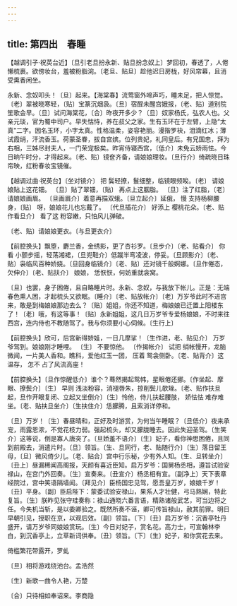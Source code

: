 ```yaml
---
---
---
```

title: 第四出　春睡
---



【越调引子·祝英台近】〔旦引老旦扮永新、贴旦扮念奴上〕梦回初，春透了，人倦懒梳裹。欲傍妆台，羞被粉脂涴。〔老旦、贴旦〕趁他迟日房栊，好风帘幕，且消受熏香闲坐。

永新、念奴叩头！〔旦〕起来。【海棠春】流莺窗外啼声巧，睡未足，把人惊觉。〔老〕翠被晓寒轻，〔贴〕宝篆沉烟袅。〔旦〕宿酲未醒宫娥报，〔老、贴〕道别院笙歌会早。〔旦〕试问海棠花，〔合〕昨夜开多少？〔旦〕奴家杨氏，弘农人也。父亲元琰，官为蜀中司户。早失怙恃，养在叔父之家。生有玉环在于左臂，上隐“太真”二字。因名玉环，小字太真。性格温柔，姿容艳丽。漫揩罗袂，泪滴红冰；薄试霞绡，汗流香玉。荷蒙圣眷，拔自宫嫔。位列贵妃，礼同皇后。有兄国忠，拜为右相，三姊尽封夫人，一门荣宠极矣。昨宵侍寝西宫，〔低介〕未免云娇雨怯。今日晌午时分，才得起来。〔老、贴〕镜奁齐备，请娘娘理妆。〔旦行介〕绮疏晓日珠帘映，红粉春妆宝镜催。



【越调过曲·祝英台】〔坐对镜介〕 把 鬓轻撩，鬟细整，临镜眼频睃。〔老〕 请娘娘贴上这花钿。 〔旦〕贴了翠钿，〔贴〕 再点上这胭脂。 〔旦〕注了红脂，〔老〕 请娘娘画眉。 〔旦画眉介〕着意再描双蛾。〔旦立起介〕延俄， 慢 支持杨柳腰身，〔贴〕 呀，娘娘花儿也忘戴了。 〔代旦插花介〕 好添上 樱桃花朵。〔老、贴作看旦介〕 看了这 粉容嫩，只怕风儿弹破。

〔老、贴〕请娘娘更衣。〔与旦更衣介〕



【前腔换头】飘堕，麝兰香，金绣影，更了杏衫罗。〔旦步介〕〔老、贴看介〕 你看 小颤步摇，轻荡湘裙，〔旦兜鞋介〕低蹴半弯凌波，停妥。〔旦顾影介〕〔老、贴〕袅临风百种娇娆。〔旦回身临镜介〕〔老、贴〕还对镜千般婀娜。〔旦作倦态，欠伸介〕〔老、贴扶介〕 娘娘， 恁恹恹，何妨重就衾窝。

〔旦〕也罢，身子困倦，且自略睡片时。永新、念奴，与我放下帐儿。正是：无端春色熏人困，才起梳头又欲眠。〔睡介〕〔老、贴放帐介〕〔老〕万岁爷此时不进宫来，敢是到梅娘娘那边去么？〔贴〕姐姐，你还不知道，梅娘娘已迁置上阳楼东了！〔老〕哦，有这等事！〔贴〕永新姐姐，这几日万岁爷专爱杨娘娘，不时来往西宫，连内侍也不教随驾了。我与你须要小心伺候。〔生行上〕



【前腔换头】欣可，后宫新得娇娃，一日几摩挲！〔生作进，老、贴见介〕 万岁爷驾到。娘娘刚才睡哩。 〔生〕 不要惊他。 〔作揭帐介〕 试把 绡帐慢开，龙脑微闻，一片美人香和。瞧科，爱他红玉一团， 压着 鸳衾侧卧。〔老、贴背介〕这温存， 怎不 占了风流高座！

【前腔换头】〔旦作惊醒低介〕谁个？蓦然揭起鸳帏，星眼倦还挪。〔作坐起、摩眼、撩鬓介〕〔生〕 早则 浅淡粉容，消褪唇朱，掠削鬓儿欹矬。〔老、贴作扶旦起，旦作开眼复闭、立起又坐倒介〕〔生〕怜他，侍儿扶起腰肢， 娇怯怯 难存难坐。〔老、贴扶旦坐介〕〔生扶住介〕恁朦腾，且索消详停和。

〔旦〕万岁！〔生〕春昼晴和，正好及时游赏，为何当午睡眠？〔旦低介〕夜来承宠，雨露恩浓，不觉花枝力弱。强起梳头，却又朦胧睡去。因此失迎圣驾。〔生笑介〕这等说，倒是寡人唐突了。〔旦娇羞不语介〕〔生〕妃子，看你神思困倦，且同到前殿去，消遣片时。〔旦〕领旨。〔生、旦同行，老、贴随行介〕〔生〕落日留王母，〔旦〕微风倚少儿。〔老、贴合〕宫中行乐秘，少有外人知。〔生、旦转坐介〕〔丑上〕昼漏稀闻高阁报，天颜有喜近臣知。启万岁爷：国舅杨丞相，遵旨试验安禄山，在宫门外回奏。〔生〕宣奏来。〔丑宣介〕杨丞相有宣。〔副净上〕天下表章经院过，宫中笑语隔墙闻。〔拜见介〕臣杨国忠见驾，愿吾皇万岁，娘娘千岁！〔丑〕平身。〔副〕臣启陛下：蒙委试验安禄山，果系人才壮健，弓马熟娴，特此复旨。〔生〕朕昨见张守珪奏称：禄山通晓六番言语，精熟诸般武艺，可当边将之任。今失机当斩，是以委卿验之。既然所奏不诬，卿可传旨禄山，赦其前罪。明日早朝引见，授职在京，以观后效。〔副〕领旨。〔下〕〔丑〕启万岁爷：沉香亭牡丹盛开，请万岁爷同娘娘赏玩。〔生〕今日对妃子，赏名花。高力士，可宣翰林李白，到沉香亭上，立草新词供奉。〔丑〕领旨。〔下〕〔生〕妃子，和你赏花去来。



倚槛繁花带露开，罗虬





〔旦〕相将游戏绕池台。孟浩然



〔生〕新歌一曲令人艳，万楚



〔合〕只待相如奉诏来。李商隐